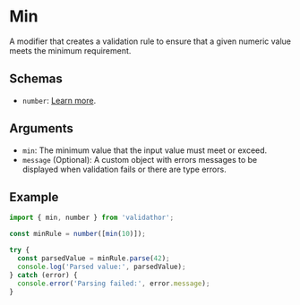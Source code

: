 # Min

A modifier that creates a validation rule to ensure that a given numeric value meets the minimum requirement.

## Schemas

- `number`: [Learn more](/schemas/number).

## Arguments

- `min`: The minimum value that the input value must meet or exceed.
- `message` (Optional): A custom object with errors messages to be displayed when validation fails or there are type errors.

## Example

```ts
import { min, number } from 'validathor';

const minRule = number([min(10)]);

try {
  const parsedValue = minRule.parse(42);
  console.log('Parsed value:', parsedValue);
} catch (error) {
  console.error('Parsing failed:', error.message);
}
```